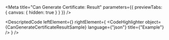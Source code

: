 
<Meta title="Can Generate Certificate: Result" parameters={{ previewTabs: { canvas: { hidden: true } } }} />

<DescriptedCode
  leftElement={<CanGenerateCertificateResultDesc />}
  rightElement={
    <CodeHighlighter
      object={CanGenerateCertificateResultSample}
      language={"json"}
      title={"Example"}
    />
  }
/>
